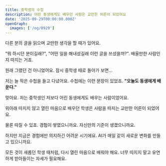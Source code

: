 ```yaml
---
title: 중학생의 수첩
description: 어린 동생에게도 배우던 사람은 교만한 어른이 되었어요
date: '2025-09-29T00:00:00.000Z'
openGraph:
  images: ['/og/0929']
---
```


다른 분의 글을 읽으며 교만한 생각을 할 때가 있어요.

"뭐 하시던 분이길래?", "어떤 일을 해내셨길래 이런 글을 쓰셨을까?". 배울만한 사람인지 따지는 거죠.

원래 그랬던 건 아니었어요. 잠시 중학생 때로 돌아가 보면…

저는 늘 작은 수첩을 들고 다녔어요. 수첩에는 이런 문장이 있었죠. **"오늘도 동생에게 배운다."**

맞아요. 저는 중학생인 저보다 어린 동생에게도 배우는 사람이었어요.

위아래 따지지 않고 열린 마음으로 배우던 학생은 사람을 따지는 교만한 어른이 되었어요.

물론 따질 수 있죠. 경험이 쌓였으니까요. 자신만의 기준이 생겼으니까요.

하지만 지금은 경험에만 의지하긴 어려운 시기에요. AI가 매일 같이 새로운 변화를 만들고 있으니까요.

모든 것이 새롭던 학생 때처럼, 다시 열린 마음으로 배워야 해요. 너무 따지지 말고 유연하게 받아들이는 자세가 필요해요.
